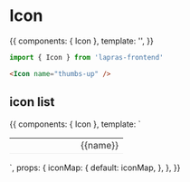 

<Meta title="Icon" component={Icon} />

# Icon

<Preview>
  <Story name="default">
    {{
      components: { Icon },
      template: '<Icon name="thumbs-up" />',
    }}
  </Story>
</Preview>

```typescript
import { Icon } from 'lapras-frontend'
```

```html
<Icon name="thumbs-up" />
```

<Props of={Icon} />

## icon list

<Preview>
  <Story name="icon list">
    {{
        components: { Icon },
        template: `<table width="100%" style="color: #2C2C2C;">
          <tr v-for="name in Object.keys(iconMap)" :key="name">
            <td style="font-size: 38px; border-bottom: 1px solid #efefef; width: 80px;">
              <Icon :name="name" />
            </td>
            <td style="border-bottom: 1px solid #efefef;">{{name}}</td>
          </tr>
        </table>`,
        props: {
          iconMap: {
            default: iconMap,
          },
        },
    }}
  </Story>
</Preview>
